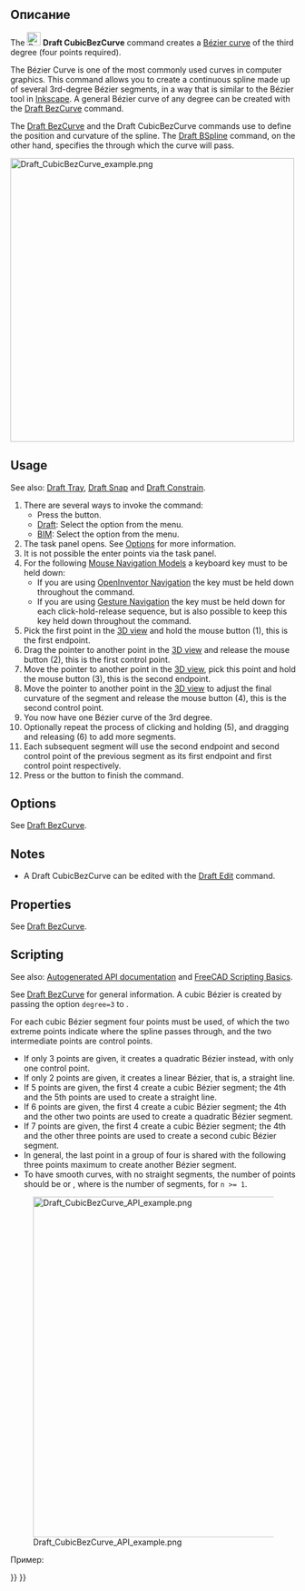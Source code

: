 <languages/>

<div class="mw-translate-fuzzy">
{{Docnav/ru
|[[Draft BezCurve/ru|BezCurve]]
|[[Draft_Label/ru|Label]]
|[[Draft_Workbench/ru|Draft]]
|IconL=Draft BezCurve.svg
|IconC=Workbench_Draft.svg
|IconR=Draft_Label.svg
}}
</div>

<div class="mw-translate-fuzzy">
{{GuiCommand/ru
|Name=Draft CubicBezCurve
|Name/ru=Draft CubicBezCurve
|MenuLocation=Draft → Bezier tools → CubicBezCurve
|Workbenches=[[Draft_Workbench/ru|Draft]], [[Arch_Workbench/ru|Arch]]
|Version=0.19
|SeeAlso=[[Draft Wire/ru|Draft Wire]], [[Draft BSpline/ru|Draft BSpline]], [[Draft BezCurve/ru|Draft BezCurve]]
}}
</div>

<span id="Description"></span>
==Описание==

The [[Image:Draft_CubicBezCurve.svg|24px]] '''Draft CubicBezCurve''' command creates a [http://en.wikipedia.org/wiki/Bezier_curve Bézier curve] of the third degree (four points required).

The Bézier Curve is one of the most commonly used curves in computer graphics. This command allows you to create a continuous spline made up of several 3rd-degree Bézier segments, in a way that is similar to the Bézier tool in [https://inkscape.org/ Inkscape]. A general Bézier curve of any degree can be created with the [[Draft_BezCurve|Draft BezCurve]] command.

The [[Draft_BezCurve|Draft BezCurve]] and the Draft CubicBezCurve commands use {{Emphasis|control points}} to define the position and curvature of the spline. The [[Draft_BSpline|Draft BSpline]] command, on the other hand, specifies the {{Emphasis|exact points}} through which the curve will pass.

[[File:Draft_CubicBezCurve_example.png|500px]]
{{Caption|Spline consisting of three cubic Bézier segments. The first segment is defined by four points. Subsequent segments reuse two points from the previous segment and therefore require only two additional points.}}

==Usage==

See also: [[Draft_Tray|Draft Tray]], [[Draft_Snap|Draft Snap]] and [[Draft_Constrain|Draft Constrain]].

# There are several ways to invoke the command:
#* Press the {{Button|[[Image:Draft_CubicBezCurve.svg|16px]] [[Draft_CubicBezCurve|Cubic Bézier curve]]}} button.
#* [[Draft_Workbench|Draft]]: Select the {{MenuCommand|Drafting → Bézier tools → [[Image:Draft_CubicBezCurve.svg|16px]] Cubic Bézier curve}} option from the menu.
#* [[BIM_Workbench|BIM]]: Select the {{MenuCommand|2D Drafting → [[Image:Draft_CubicBezCurve.svg|16px]] Cubic Bézier curve}} option from the menu.
# The {{MenuCommand|Cubic Bézier curve}} task panel opens. See [[#Options|Options]] for more information.
# It is not possible the enter points via the task panel.
# For the following [[Mouse_navigation|Mouse Navigation Models]] a keyboard key must to be held down:
#* If you are using [[Mouse_navigation#OpenInventor_Navigation|OpenInventor Navigation]] the {{KEY|Ctrl}} key must be held down throughout the command.
#* If you are using [[Mouse_navigation#Gesture_Navigation|Gesture Navigation]] the {{KEY|Alt}} key must be held down for each click-hold-release sequence, but is also possible to keep this key held down throughout the command.
# Pick the first point in the [[3D_view|3D view]] and hold the mouse button (1), this is the first endpoint.
# Drag the pointer to another point in the [[3D_view|3D view]] and release the mouse button (2), this is the first control point.
# Move the pointer to another point in the [[3D_view|3D view]], pick this point and hold the mouse button (3), this is the second endpoint.
# Move the pointer to another point in the [[3D_view|3D view]] to adjust the final curvature of the segment and release the mouse button (4), this is the second control point.
# You now have one Bézier curve of the 3rd degree.
# Optionally repeat the process of clicking and holding (5), and dragging and releasing (6) to add more segments.
# Each subsequent segment will use the second endpoint and second control point of the previous segment as its first endpoint and first control point respectively.
# Press {{KEY|Esc}} or the {{Button|Close}} button to finish the command.

==Options==

See [[Draft_BezCurve#Options|Draft BezCurve]].

== Notes ==

* A Draft CubicBezCurve can be edited with the [[Draft_Edit|Draft Edit]] command.

==Properties==

See [[Draft_BezCurve#Properties|Draft BezCurve]].

==Scripting==

See also: [https://freecad.github.io/SourceDoc/ Autogenerated API documentation] and [[FreeCAD_Scripting_Basics|FreeCAD Scripting Basics]].

See [[Draft_BezCurve|Draft BezCurve]] for general information. A cubic Bézier is created by passing the option <code>degree=3</code> to {{incode|makeBezCurve()}}.

For each cubic Bézier segment four points must be used, of which the two extreme points indicate where the spline passes through, and the two intermediate points are control points.
* If only 3 points are given, it creates a quadratic Bézier instead, with only one control point.
* If only 2 points are given, it creates a linear Bézier, that is, a straight line.
* If 5 points are given, the first 4 create a cubic Bézier segment; the 4th and the 5th points are used to create a straight line.
* If 6 points are given, the first 4 create a cubic Bézier segment; the 4th and the other two points are used to create a quadratic Bézier segment.
* If 7 points are given, the first 4 create a cubic Bézier segment; the 4th and the other three points are used to create a second cubic Bézier segment.
* In general, the last point in a group of four is shared with the following three points maximum to create another Bézier segment.
* To have smooth curves, with no straight segments, the number of points should be {{incode|3n + 1}} or {{incode|3n}}, where {{incode|n}} is the number of segments, for <code>n >= 1</code>.

[[File:Draft_CubicBezCurve_API_example.png|600px]]

{{Caption|Examples of Bézier curves produced by using 2, 3, 4, 5, 6, 7, and 8 points. The solid lines indicate cubic Bézier segments; the other lines are quadratic or linear.}}

Пример:

{{Code|code=
import FreeCAD as App
import Draft

doc = App.newDocument()

p1 = App.Vector(-3500, 0, 0)
p2 = App.Vector(-3000, 2000, 0)
p3 = App.Vector(-1100, 2000, 0)
p4 = App.Vector(0, 0, 0)

p5 = App.Vector(1500, -2000, 0)
p6 = App.Vector(3000, -1500, 0)
p7 = App.Vector(5000, 0, 0)
p8 = App.Vector(6000, 1500, 0)
rot = App.Rotation()

c1 = Draft.make_circle(100, placement=App.Placement(p1, rot), face=False)
c1.Label = "B1_E1"
c2 = Draft.make_circle(50, placement=App.Placement(p2, rot), face=True)
c2.Label = "B1_c1"
c3 = Draft.make_circle(50, placement=App.Placement(p3, rot), face=True)
c3.Label = "B1_c2"
c4 = Draft.make_circle(100, placement=App.Placement(p4, rot), face=False)
c4.Label = "B1_E2"
c5 = Draft.make_circle(50, placement=App.Placement(p5, rot), face=True)
c5.Label = "B2_c3"
c6 = Draft.make_circle(50, placement=App.Placement(p6, rot), face=True)
c6.Label = "B2_c4"
c7 = Draft.make_circle(100, placement=App.Placement(p7, rot), face=False)
c7.Label = "B2_E3"
c8 = Draft.make_circle(50, placement=App.Placement(p8, rot), face=True)
c8.Label = "B3_c5"

doc.recompute()

B1 = Draft.make_bezcurve([p1, p2], degree=3)
B1.Label = "B_lin"
B1.ViewObject.DrawStyle = "Dashed"

B2 = Draft.make_bezcurve([p1, p2, p3], degree=3)
B2.Label = "B_quad"
B2.ViewObject.DrawStyle = "Dotted"

B3 = Draft.make_bezcurve([p1, p2, p3, p4], degree=3)
B3.Label = "B_cub"
B3.ViewObject.LineWidth = 4

B4 = Draft.make_bezcurve([p1, p2, p3, p4, p5], degree=3)
B4.Label = "B_cub+lin"
B4.ViewObject.DrawStyle = "Dashed"

B5 = Draft.make_bezcurve([p1, p2, p3, p4, p5, p6], degree=3)
B5.Label = "B_cub+quad"
B5.ViewObject.DrawStyle = "Dotted"

B6 = Draft.make_bezcurve([p1, p2, p3, p4, p5, p6, p7], degree=3)
B6.Label = "B_cub+cub"
B6.ViewObject.LineWidth = 2

B7 = Draft.make_bezcurve([p1, p2, p3, p4, p5, p6, p7, p8], degree=3)
B7.Label = "B_cub+cub+lin"
B7.ViewObject.DrawStyle = "Dashed"

doc.recompute()
}}


<div class="mw-translate-fuzzy">
{{Docnav/ru
|[[Draft BezCurve/ru|BezCurve]]
|[[Draft_Label/ru|Label]]
|[[Draft_Workbench/ru|Draft]]
|IconL=Draft BezCurve.svg
|IconC=Workbench_Draft.svg
|IconR=Draft_Label.svg
}}
</div>

{{Draft Tools navi{{#translation:}}}}
{{Userdocnavi{{#translation:}}}}